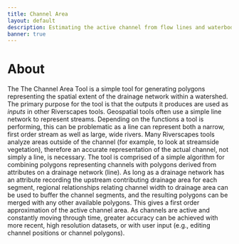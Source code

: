```yaml
---
title: Channel Area
layout: default
description: Estimating the active channel from flow lines and waterbodies.
banner: true
---
```


# About

The The Channel Area Tool is a simple tool for generating polygons representing the spatial extent of the drainage network within a watershed. The primary purpose for the tool is that the outputs it produces are used as *inputs* in other Riverscapes tools. Geospatial tools often use a simple line network to represent streams. Depending on the functions a tool is performing, this can be problematic as a line can represent both a narrow, first order stream as well as large, wide rivers. Many Riverscapes tools analyze areas outside of the channel (for example, to look at streamside vegetation), therefore an accurate representation of the actual channel, not simply a line, is necessary. The tool is comprised of a simple algorithm for combining polygons representing channels with polygons derived from attributes on a drainage network (line). As long as a drainage network has an attribute recording the upstream contributing drainage area for each segment, regional relationships relating channel width to drainage area can be used to buffer the channel segments, and the resulting polygons can be merged with any other available polygons. This gives a first order approximation of the active channel area. As channels are active and constantly moving through time, greater accuracy can be achieved with more recent, high resolution datasets, or with user input (e.g., editing channel positions or channel polygons). 
